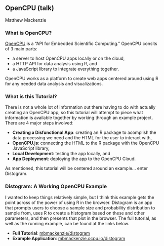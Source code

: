 ## OpenCPU (talk)

Matthew Mackenzie

### What is OpenCPU?
[OpenCPU](https://www.opencpu.org/) is a "API for Embedded Scientific Computing." OpenCPU consits of 3 main parts:

- a server to host OpenCPU apps locally or on the cloud,
- a HTTP API for data analysis using R, and
- a JavaScript library to integrate everything together. 

OpenCPU works as a platform to create web apps centered around using R for any needed data analysis and visualizations. 

### What is this Tutorial? 
There is not a whole lot of information out there having to do with actually creating an OpenCPU app, so this tutorial will attempt to piece what information is available together by working through an example project. There are 4 major steps involved:

- **Creating a Disfunctional App**: creating an R package to acomplish the data processing we need and the HTML for the user to interact with, 
- **OpenCPU.js**: connecting the HTML to the R package with the OpenCPU JavaScript library, 
- **Local Development**: testing the app locally, and
- **App Deployment**: deploying the app to the OpenCPU Cloud. 

As mentioned, this tutorial will be centered around an example... enter Distogram. 

### Distogram: A Working OpenCPU Example
I wanted to keep things relatively simple, but I think this example gets the point across of the power of using R in the browser. Distogram is an app that prompts users to choose a sample size and probability distribution to sample from, uses R to create a histogram based on these and other parameters, and then presents that plot in the browser. The full tutorial, as well as the running example, can be found at the links below.

- **Full Tutorial**: [mbmackenzie/distogram](https://github.com/mbmackenzie/distogram){target="_blank"}
- **Example Application**: [mbmackenzie.ocpu.io/distogram](https://mbmackenzie.ocpu.io/distogram){target="_blank"}
